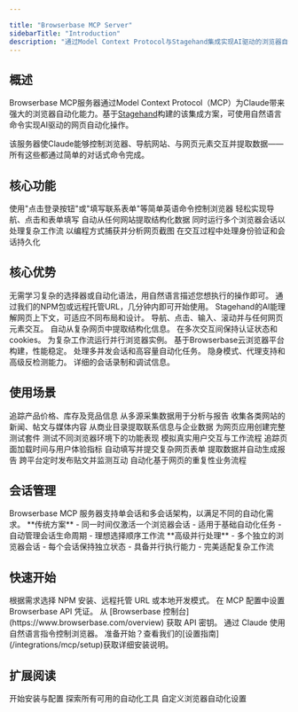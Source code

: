 ```yaml
---

title: "Browserbase MCP Server"
sidebarTitle: "Introduction"
description: "通过Model Context Protocol与Stagehand集成实现AI驱动的浏览器自动化"
---
```


## 概述

Browserbase MCP服务器通过Model Context Protocol（MCP）为Claude带来强大的浏览器自动化能力。基于[Stagehand](https://docs.stagehand.dev/)构建的该集成方案，可使用自然语言命令实现AI驱动的网页自动化操作。

<Info>
该服务器使Claude能够控制浏览器、导航网站、与网页元素交互并提取数据——所有这些都通过简单的对话式命令完成。
</Info>

## 核心功能

<CardGroup cols={2}>
<Card title="自然语言自动化" icon="wand-magic-sparkles">
使用"点击登录按钮"或"填写联系表单"等简单英语命令控制浏览器
</Card>

<Card title="网页交互" icon="browser">
轻松实现导航、点击和表单填写
</Card>

<Card title="数据提取" icon="download">
自动从任何网站提取结构化数据

</Card>

<Card title="多会话管理" icon="window-restore">
同时运行多个浏览器会话以处理复杂工作流
</Card>

<Card title="屏幕截图捕获" icon="camera">
以编程方式捕获并分析网页截图
</Card>

<Card title="Cookie管理" icon="cookie-bite">
在交互过程中处理身份验证和会话持久化
</Card>
</CardGroup>

## 核心优势

<Tabs>
<Tab title="易用性">
<CardGroup cols={2}>
<Card title="直观命令" icon="wand-magic-sparkles">
无需学习复杂的选择器或自动化语法，用自然语言描述您想执行的操作即可。
</Card>

<Card title="快速设置" icon="rocket">
通过我们的NPM包或远程托管URL，几分钟内即可开始使用。
</Card>

<Card title="智能自动化" icon="brain">
Stagehand的AI能理解网页上下文，可适应不同布局和设计。
</Card>
</CardGroup>
</Tab>

<Tab title="强大功能">
<CardGroup cols={2}>
<Card title="完整浏览器控制" icon="browser">
导航、点击、输入、滚动并与任何网页元素交互。
</Card>

<Card title="数据智能" icon="chart-line">
自动从复杂网页中提取结构化信息。
</Card>

<Card title="会话持久化" icon="cookie-bite">
在多次交互间保持认证状态和cookies。
</Card>

<Card title="多会话支持" icon="window-restore">
为复杂工作流运行并行浏览器实例。
</Card>
</CardGroup>
</Tab>

<Tab title="企业级支持">
<CardGroup cols={2}>
<Card title="可靠基础设施" icon="server">
基于Browserbase云浏览器平台构建，性能稳定。
</Card>

<Card title="可扩展架构" icon="arrows-up-to-line">
处理多并发会话和高容量自动化任务。
</Card>

<Card title="安全特性" icon="shield-check">
隐身模式、代理支持和高级反检测能力。
</Card>

<Card title="完整日志记录" icon="file-lines">
详细的会话录制和调试信息。
</Card>
</CardGroup>
</Tab>
</Tabs>

## 使用场景

<Tabs>
<Tab title="网页抓取与数据采集">
<CardGroup cols={2}>
<Card title="电商监控" icon="store">
追踪产品价格、库存及竞品信息
</Card>

<Card title="市场调研" icon="chart-bar">
从多源采集数据用于分析与报告
</Card>

<Card title="内容聚合" icon="newspaper">
收集各类网站的新闻、帖文与媒体内容
</Card>

<Card title="潜在客户开发" icon="users">
从商业目录提取联系信息与企业数据
</Card>
</CardGroup>
</Tab>

<Tab title="测试">
<CardGroup cols={2}>
<Card title="自动化测试" icon="flask">
为网页应用创建完整测试套件
</Card>

<Card title="跨浏览器验证" icon="browsers">
测试不同浏览器环境下的功能表现
</Card>

<Card title="用户旅程测试" icon="route">
模拟真实用户交互与工作流程
</Card>

<Card title="性能监控" icon="gauge">
追踪页面加载时间与用户体验指标
</Card>
</CardGroup>
</Tab>

<Tab title="工作流自动化">
<CardGroup cols={2}>
<Card title="表单自动化" icon="file-contract">
自动填写并提交复杂网页表单
</Card>

<Card title="报告生成" icon="chart-line">
提取数据并自动生成报告
</Card>

<Card title="社交媒体管理" icon="share-nodes">
跨平台定时发布贴文并监测互动
</Card>

<Card title="行政事务" icon="clipboard-check">
自动化基于网页的重复性业务流程
</Card>
</CardGroup>
</Tab>
</Tabs>

## 会话管理

<Info>
Browserbase MCP 服务器支持单会话和多会话架构，以满足不同的自动化需求。
</Info>

<Tabs>
<Tab title="单会话模式">
**传统方案**
- 同一时间仅激活一个浏览器会话
- 适用于基础自动化任务  
- 自动管理会话生命周期
- 理想选择顺序工作流
</Tab>

<Tab title="多会话模式">
**高级并行处理**
- 多个独立的浏览器会话
- 每个会话保持独立状态
- 具备并行执行能力
- 完美适配复杂工作流
</Tab>
</Tabs>

## 快速开始

<Steps>
<Step title="安装 MCP 服务器">
根据需求选择 NPM 安装、远程托管 URL 或本地开发模式。
</Step>

<Step title="配置认证">
在 MCP 配置中设置 Browserbase API 凭证。
从 [Browserbase 控制台](https://www.browserbase.com/overview) 获取 API 密钥。
</Step>

<Step title="开始自动化">
通过 Claude 使用自然语言指令控制浏览器。
</Step>
</Steps>

<Tip>
准备开始？查看我们的[设置指南](/integrations/mcp/setup)获取详细安装说明。
</Tip>

## 扩展阅读

<CardGroup cols={3}>
<Card title="设置指南" icon="rocket" href="/integrations/mcp/setup">
开始安装与配置
</Card>

<Card title="可用工具" icon="wrench" href="/integrations/mcp/tools">
探索所有可用的自动化工具
</Card>

<Card title="配置选项" icon="gear" href="/integrations/mcp/configuration">
自定义浏览器自动化设置
</Card>
</CardGroup>